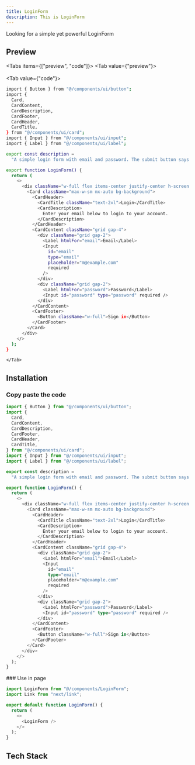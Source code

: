 ```yaml
---
title: LoginForm
description: This is LoginForm 
---
```



Looking for a simple yet powerful LoginForm   

## Preview

<Tabs items={["preview", "code"]}>
    <Tab value={"preview"}>    
       <LoginForm />  
    </Tab>
    <Tab value={"code"}>
```bash
import { Button } from "@/components/ui/button";
import {
  Card,
  CardContent,
  CardDescription,
  CardFooter,
  CardHeader,
  CardTitle,
} from "@/components/ui/card";
import { Input } from "@/components/ui/input";
import { Label } from "@/components/ui/label";

export const description =
  "A simple login form with email and password. The submit button says 'Sign in'.";

export function LoginForm() {
  return (
    <>
      <div className="w-full flex items-center justify-center h-screen bg-background rounded-xl">
        <Card className="max-w-sm mx-auto bg-background">
          <CardHeader>
            <CardTitle className="text-2xl">Login</CardTitle>
            <CardDescription>
              Enter your email below to login to your account.
            </CardDescription>
          </CardHeader>
          <CardContent className="grid gap-4">
            <div className="grid gap-2">
              <Label htmlFor="email">Email</Label>
              <Input
                id="email"
                type="email"
                placeholder="m@example.com"
                required
              />
            </div>
            <div className="grid gap-2">
              <Label htmlFor="password">Password</Label>
              <Input id="password" type="password" required />
            </div>
          </CardContent>
          <CardFooter>
            <Button className="w-full">Sign in</Button>
          </CardFooter>
        </Card>
      </div>
    </>
  );
}
```
    </Tab>
 </Tabs>

## Installation

<Steps>

<Step>

  ### Copy paste the code

```ts title="components/LoginForm.tsx" 
import { Button } from "@/components/ui/button";
import {
  Card,
  CardContent,
  CardDescription,
  CardFooter,
  CardHeader,
  CardTitle,
} from "@/components/ui/card";
import { Input } from "@/components/ui/input";
import { Label } from "@/components/ui/label";

export const description =
  "A simple login form with email and password. The submit button says 'Sign in'.";

export function LoginForm() {
  return (
    <>
      <div className="w-full flex items-center justify-center h-screen bg-background rounded-xl">
        <Card className="max-w-sm mx-auto bg-background">
          <CardHeader>
            <CardTitle className="text-2xl">Login</CardTitle>
            <CardDescription>
              Enter your email below to login to your account.
            </CardDescription>
          </CardHeader>
          <CardContent className="grid gap-4">
            <div className="grid gap-2">
              <Label htmlFor="email">Email</Label>
              <Input
                id="email"
                type="email"
                placeholder="m@example.com"
                required
              />
            </div>
            <div className="grid gap-2">
              <Label htmlFor="password">Password</Label>
              <Input id="password" type="password" required />
            </div>
          </CardContent>
          <CardFooter>
            <Button className="w-full">Sign in</Button>
          </CardFooter>
        </Card>
      </div>
    </>
  );
}
```
</Step>
<Step>
  ### Use in page

```ts title="app/page.tsx" 
import LoginForm from "@/components/LoginForm";
import Link from "next/link";

export default function LoginForm() {  
  return (
    <>
      <LoginForm />   
    </>
  );
}
```
</Step>
</Steps>

## Tech Stack

<Cards>
  <Card title="React" />
  <Card title="Next.js" />
  <Card title="Shadcn UI" />
  <Card title="Tailwind CSS" />
</Cards>
